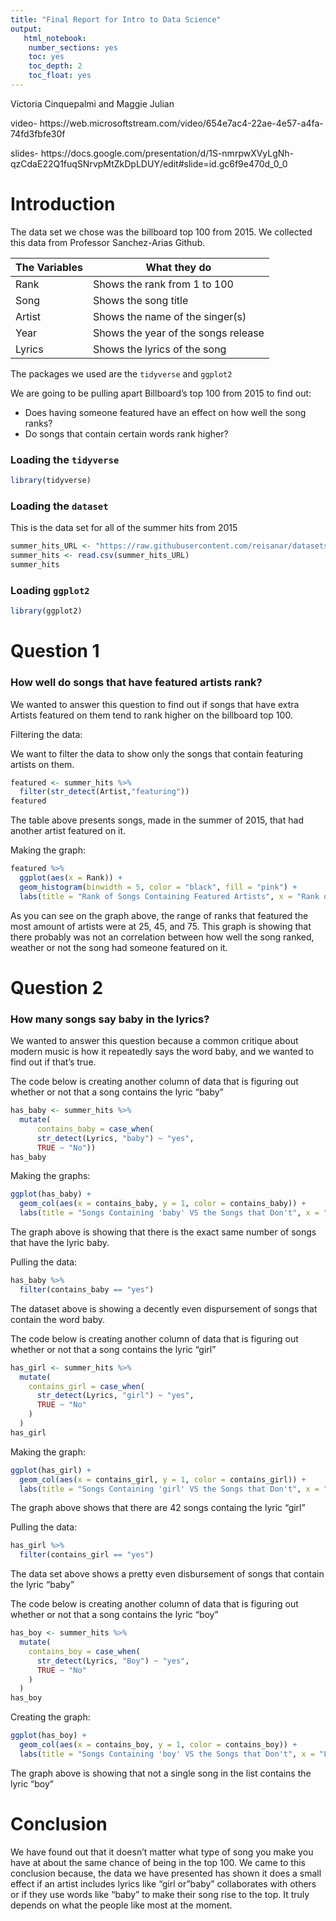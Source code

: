 ```yaml
---
title: "Final Report for Intro to Data Science"
output:
   html_notebook:
    number_sections: yes
    toc: yes
    toc_depth: 2
    toc_float: yes
---
```

Victoria Cinquepalmi and Maggie Julian

video- https://web.microsoftstream.com/video/654e7ac4-22ae-4e57-a4fa-74fd3fbfe30f 

slides- https://docs.google.com/presentation/d/1S-nmrpwXVyLgNh-qzCdaE22Q1fuqSNrvpMtZkDpLDUY/edit#slide=id.gc6f9e470d_0_0 

# Introduction

The data set we chose was the billboard top 100 from 2015. We collected this data from Professor Sanchez-Arias Github. 

|The Variables    | What they do                          |
|-----------------|---------------------------------------|
| Rank            | Shows the rank from 1 to 100          |
| Song            | Shows the song title                  |
| Artist          | Shows the name of the singer(s)       |
| Year            | Shows the year of the songs release   |
| Lyrics          | Shows the lyrics of the song          | 

The packages we used are the `tidyverse` and `ggplot2`

We are going to be pulling apart Billboard's top 100 from 2015 to find out:

- Does having someone featured have an effect on how well the song ranks?
- Do songs that contain certain words rank higher?


### Loading the `tidyverse` 

```r
library(tidyverse)
```


### Loading the `dataset`

This is the data set for all of the summer hits from 2015

```r
summer_hits_URL <- "https://raw.githubusercontent.com/reisanar/datasets/master/BB_top100_2015.csv"
summer_hits <- read.csv(summer_hits_URL)
summer_hits
```



### Loading `ggplot2`

```r
library(ggplot2)
```





# Question 1

### How well do songs that have featured  artists rank?

We wanted to answer this question to find out if songs that have extra Artists featured on them tend to rank higher on the billboard top 100. 

Filtering the data:

We want to filter the data to show only the songs that contain featuring artists on them. 

```r
featured <- summer_hits %>%
  filter(str_detect(Artist,"featuring"))
featured
```
The table above presents songs, made in the summer of 2015, that had another artist featured on it. 


Making the graph:

```r
featured %>% 
  ggplot(aes(x = Rank)) +
  geom_histogram(binwidth = 5, color = "black", fill = "pink") +
  labs(title = "Rank of Songs Containing Featured Artists", x = "Rank of song (out of 100)", y = "Count of Songs")
```

As you can see on the graph above, the range of ranks that featured the most amount of artists were at 25, 45, and 75. This graph is showing that there probably was not an correlation between how well the song ranked, weather or not the song had someone featured on it. 



# Question 2

### How many songs say baby in the lyrics?

We wanted to answer this question because a common critique about modern music is how it repeatedly says the word baby, and we wanted to find out if that's true. 


The code below is creating another column of data that is figuring out whether or not that a song contains the lyric "baby"


```r
has_baby <- summer_hits %>% 
  mutate(
      contains_baby = case_when(
      str_detect(Lyrics, "baby") ~ "yes", 
      TRUE ~ "No"))
has_baby
```


Making the graphs:

```r
ggplot(has_baby) +
  geom_col(aes(x = contains_baby, y = 1, color = contains_baby)) +
  labs(title = "Songs Containing 'baby' VS the Songs that Don't", x = "Lyrics", y = "Number of Songs")
```

The graph above is showing that there is the exact same number of songs that have the lyric baby. 


Pulling the data:

```r
has_baby %>% 
  filter(contains_baby == "yes")
```
The dataset above is showing a decently even dispursement of songs that contain the word baby. 


The code below is creating another column of data that is figuring out whether or not that a song contains the lyric "girl"

```r
has_girl <- summer_hits %>% 
  mutate(
    contains_girl = case_when(
      str_detect(Lyrics, "girl") ~ "yes", 
      TRUE ~ "No"
    )
  ) 
has_girl
```

Making the graph:

```r
ggplot(has_girl) +
  geom_col(aes(x = contains_girl, y = 1, color = contains_girl)) +
  labs(title = "Songs Containing 'girl' VS the Songs that Don't", x = "Lyrics", y = "Number of Songs")
```

The graph above shows that there are 42 songs  containg the lyric "girl"

Pulling the data:

```r
has_girl %>% 
  filter(contains_girl == "yes")
```
The data set above shows a pretty even disbursement of songs that contain the lyric "baby" 



The code below is creating another column of data that is figuring out whether or not that a song contains the lyric "boy"

```r
has_boy <- summer_hits %>% 
  mutate(
    contains_boy = case_when(
      str_detect(Lyrics, "Boy") ~ "yes", 
      TRUE ~ "No"
    )
  ) 
has_boy
```

Creating the graph:

```r
ggplot(has_boy) +
  geom_col(aes(x = contains_boy, y = 1, color = contains_boy)) +
  labs(title = "Songs Containing 'boy' VS the Songs that Don't", x = "Lyrics", y = "Number of Songs")
```
The graph above is showing that not a single song in the list contains the lyric "boy"




# Conclusion

We have found out that it doesn’t matter what type of song you make you have at about the same chance of being in the top 100. We came to this conclusion because, the data we have presented has shown it does a small effect if an artist includes lyrics like "girl or "baby" collaborates with others or if they use words like “baby” to make their song rise to the top. It truly depends on what the people like most at the moment. 


